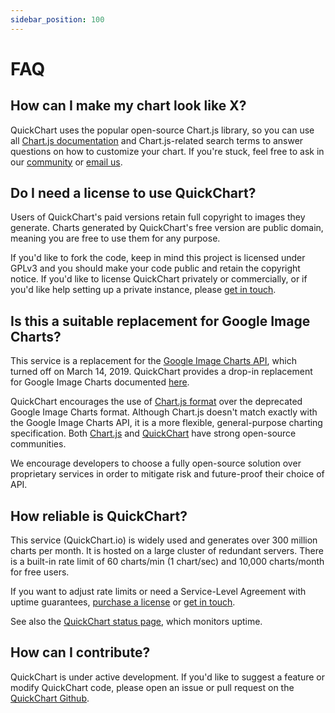 ```yaml
---
sidebar_position: 100
---
```


# FAQ

## How can I make my chart look like X?

QuickChart uses the popular open-source Chart.js library, so you can use all [Chart.js documentation](https://www.chartjs.org/docs/2.9.4/charts/) and Chart.js-related search terms to answer questions on how to customize your chart. If you're stuck, feel free to ask in our [community](https://community.quickchart.io) or [email us](mailto:support@quickchart.io).

## Do I need a license to use QuickChart?

Users of QuickChart's paid versions retain full copyright to images they generate. Charts generated by QuickChart's free version are public domain, meaning you are free to use them for any purpose.

If you'd like to fork the code, keep in mind this project is licensed under GPLv3 and you should make your code public and retain the copyright notice. If you'd like to license QuickChart privately or commercially, or if you'd like help setting up a private instance, please [get in touch](mailto:support@quickchart.io).

## Is this a suitable replacement for Google Image Charts?

This service is a replacement for the [Google Image Charts API](https://developers.google.com/chart/image/), which turned off on March 14, 2019. QuickChart provides a drop-in replacement for Google Image Charts documented [here](https://quickchart.io/documentation/migrating-from-google-image-charts/).

QuickChart encourages the use of [Chart.js format](https://www.chartjs.org/docs/2.9.4/charts/) over the deprecated Google Image Charts format. Although Chart.js doesn't match exactly with the Google Image Charts API, it is a more flexible, general-purpose charting specification. Both [Chart.js](https://github.com/chartjs/Chart.js) and [QuickChart](https://github.com/typpo/quickchart) have strong open-source communities.

We encourage developers to choose a fully open-source solution over proprietary services in order to mitigate risk and future-proof their choice of API.

## How reliable is QuickChart?

This service (QuickChart.io) is widely used and generates over 300 million charts per month. It is hosted on a large cluster of redundant servers. There is a built-in rate limit of 60 charts/min (1 chart/sec) and 10,000 charts/month for free users.

If you want to adjust rate limits or need a Service-Level Agreement with uptime guarantees, [purchase a license](https://quickchart.io/pricing) or [get in touch](mailto:support@quickchart.io).

See also the [QuickChart status page](https://status.quickchart.io/), which monitors uptime.

## How can I contribute?

QuickChart is under active development. If you'd like to suggest a feature or modify QuickChart code, please open an issue or pull request on the [QuickChart Github](https://www.github.com/typpo/quickchart).
